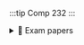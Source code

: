 :::tip Comp 232
:::


<details>
<summary>📝 Exam papers</summary>

## Main
> - <AuthenticatedLink href="https://google.com" Icon={FaFileAlt} title="2021 Exam"/>
> - <AuthenticatedLink href="https://google.com" Icon={FaFileAlt} title="2022 Exam"/>
</details>
